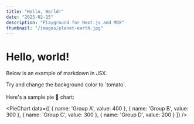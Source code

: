 ```yaml
---
title: "Hello, World!"
date: "2025-02-15"
description: "Playground for Next.js and MDX"
thumbnail: "/images/planet-earth.jpg"
---
```


# Hello, world!

Below is an example of markdown in JSX.
<br/>
<div style={{backgroundColor: 'violet', padding: '1rem'}}>
  Try and change the background color to `tomato`.
</div>

<br/>
Here's a sample pie 🥧 chart:

<PieChart 
  data={[
    { name: 'Group A', value: 400 },
    { name: 'Group B', value: 300 },
    { name: 'Group C', value: 300 },
    { name: 'Group D', value: 200 }
  ]}
/>
